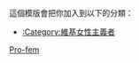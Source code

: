 {{Userbox
  |id=女性優越
  |id-c=#a490d6
  |info=這個用戶相信'''[[女性]]優於[[男性]]'''。
  |info-c=#FFFFFF
  |info-s=10
  |border-c=#4B088A
  |border-s=1
}}
<includeonly>[[Category:維基女性主義者|{{PAGENAME}}]]</includeonly>
<noinclude>
<p style="clear: both; padding-top: 2em">
這個模版會把你加入到以下的分類：
*[[:Category:維基女性主義者]]
</p>
[[Category:主張用戶框模板|Pro-fem]]
</noinclude>